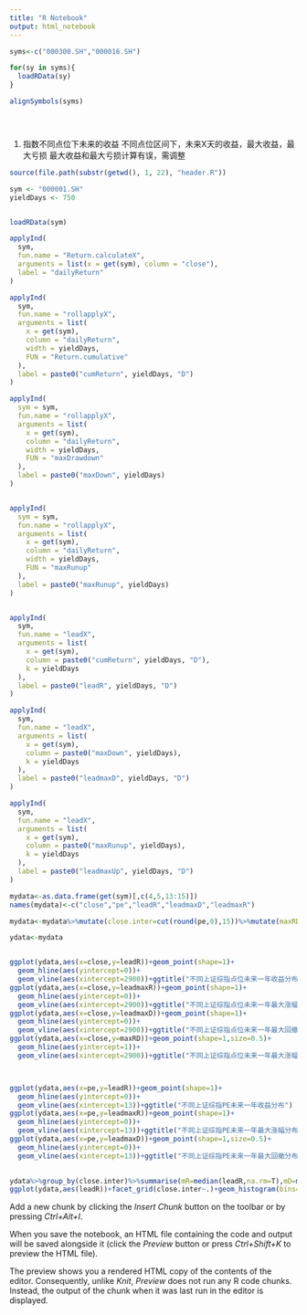 ```yaml
---
title: "R Notebook"
output: html_notebook
---
```


```r
syms<-c("000300.SH","000016.SH")

for(sy in syms){
  loadRData(sy)
}

alignSymbols(syms)





```

1. 指数不同点位下未来的收益
不同点位区间下，未来X天的收益，最大收益，最大亏损
最大收益和最大亏损计算有误，需调整
```r

source(file.path(substr(getwd(), 1, 22), "header.R"))

sym <- "000001.SH"
yieldDays <- 750


loadRData(sym)

applyInd(
  sym,
  fun.name = "Return.calculateX",
  arguments = list(x = get(sym), column = "close"),
  label = "dailyReturn"
)

applyInd(
  sym,
  fun.name = "rollapplyX",
  arguments = list(
    x = get(sym),
    column = "dailyReturn",
    width = yieldDays,
    FUN = "Return.cumulative"
  ),
  label = paste0("cumReturn", yieldDays, "D")
)

applyInd(
  sym = sym,
  fun.name = "rollapplyX",
  arguments = list(
    x = get(sym),
    column = "dailyReturn",
    width = yieldDays,
    FUN = "maxDrawdown"
  ),
  label = paste0("maxDown", yieldDays)
)


applyInd(
  sym = sym,
  fun.name = "rollapplyX",
  arguments = list(
    x = get(sym),
    column = "dailyReturn",
    width = yieldDays,
    FUN = "maxRunup"
  ),
  label = paste0("maxRunup", yieldDays)
)


applyInd(
  sym,
  fun.name = "leadX",
  arguments = list(
    x = get(sym),
    column = paste0("cumReturn", yieldDays, "D"),
    k = yieldDays
  ),
  label = paste0("leadR", yieldDays, "D")
)

applyInd(
  sym,
  fun.name = "leadX",
  arguments = list(
    x = get(sym),
    column = paste0("maxDown", yieldDays),
    k = yieldDays
  ),
  label = paste0("leadmaxD", yieldDays, "D")
)

applyInd(
  sym,
  fun.name = "leadX",
  arguments = list(
    x = get(sym),
    column = paste0("maxRunup", yieldDays),
    k = yieldDays
  ),
  label = paste0("leadmaxUp", yieldDays, "D")
) 

mydata<-as.data.frame(get(sym)[,c(4,5,13:15)])
names(mydata)<-c("close","pe","leadR","leadmaxD","leadmaxR")

mydata<-mydata%>%mutate(close.inter=cut(round(pe,0),15))%>%mutate(maxRD=leadmaxR/leadmaxD)

ydata<-mydata


ggplot(ydata,aes(x=close,y=leadR))+geom_point(shape=1)+
  geom_hline(aes(yintercept=0))+
  geom_vline(aes(xintercept=2900))+ggtitle("不同上证综指点位未来一年收益分布")
ggplot(ydata,aes(x=close,y=leadmaxR))+geom_point(shape=1)+
  geom_hline(aes(yintercept=0))+
  geom_vline(aes(xintercept=2900))+ggtitle("不同上证综指点位未来一年最大涨幅分布")
ggplot(ydata,aes(x=close,y=leadmaxD))+geom_point(shape=1)+
  geom_hline(aes(yintercept=0))+
  geom_vline(aes(xintercept=2900))+ggtitle("不同上证综指点位未来一年最大回撤分布")
ggplot(ydata,aes(x=close,y=maxRD))+geom_point(shape=1,size=0.5)+
  geom_hline(aes(yintercept=1))+
  geom_vline(aes(xintercept=2900))+ggtitle("不同上证综指点位未来一年最大涨幅比最大回撤分布")



ggplot(ydata,aes(x=pe,y=leadR))+geom_point(shape=1)+
  geom_hline(aes(yintercept=0))+
  geom_vline(aes(xintercept=13))+ggtitle("不同上证综指PE未来一年收益分布")
ggplot(ydata,aes(x=pe,y=leadmaxR))+geom_point(shape=1)+
  geom_hline(aes(yintercept=0))+
  geom_vline(aes(xintercept=13))+ggtitle("不同上证综指PE未来一年最大涨幅分布")
ggplot(ydata,aes(x=pe,y=leadmaxD))+geom_point(shape=1,size=0.5)+
  geom_hline(aes(yintercept=0))+
  geom_vline(aes(xintercept=13))+ggtitle("不同上证综指PE未来一年最大回撤分布")
  

ydata%>%group_by(close.inter)%>%summarise(mR=median(leadR,na.rm=T),mD=median(leadmaxD,na.rm=T),mU=median(leadmaxR,na.rm=T))
ggplot(ydata,aes(leadR))+facet_grid(close.inter~.)+geom_histogram(bins=100)


```



Add a new chunk by clicking the *Insert Chunk* button on the toolbar or by pressing *Ctrl+Alt+I*.

When you save the notebook, an HTML file containing the code and output will be saved alongside it (click the *Preview* button or press *Ctrl+Shift+K* to preview the HTML file).

The preview shows you a rendered HTML copy of the contents of the editor. Consequently, unlike *Knit*, *Preview* does not run any R code chunks. Instead, the output of the chunk when it was last run in the editor is displayed.
